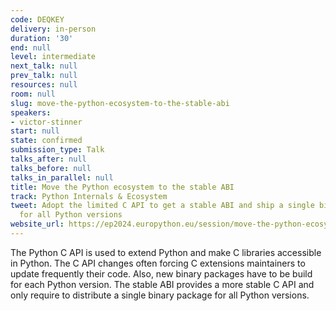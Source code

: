```yaml
---
code: DEQKEY
delivery: in-person
duration: '30'
end: null
level: intermediate
next_talk: null
prev_talk: null
resources: null
room: null
slug: move-the-python-ecosystem-to-the-stable-abi
speakers:
- victor-stinner
start: null
state: confirmed
submission_type: Talk
talks_after: null
talks_before: null
talks_in_parallel: null
title: Move the Python ecosystem to the stable ABI
track: Python Internals & Ecosystem
tweet: Adopt the limited C API to get a stable ABI and ship a single binary package
  for all Python versions
website_url: https://ep2024.europython.eu/session/move-the-python-ecosystem-to-the-stable-abi
---
```


The Python C API is used to extend Python and make C libraries accessible in Python. The C API changes often forcing C extensions maintainers to update frequently their code. Also, new binary packages have to be build for each Python version. The stable ABI provides a more stable C API and only require to distribute a single binary package for all Python versions.

